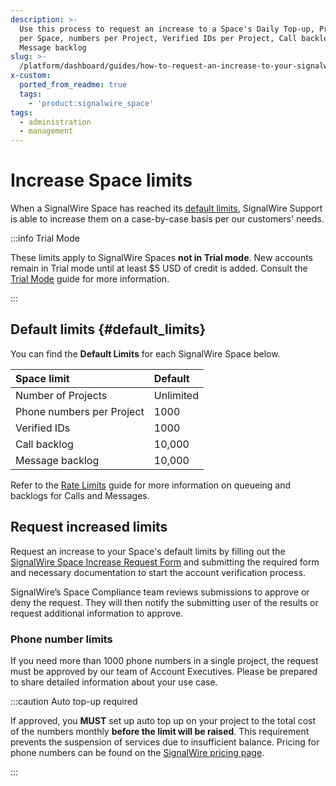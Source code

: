 ```yaml
---
description: >-
  Use this process to request an increase to a Space's Daily Top-up, Projects
  per Space, numbers per Project, Verified IDs per Project, Call backlog, or
  Message backlog
slug: >-
  /platform/dashboard/guides/how-to-request-an-increase-to-your-signalwire-space-limits
x-custom:
  ported_from_readme: true
  tags:
    - 'product:signalwire_space'
tags:
  - administration
  - management
---
```


# Increase Space limits

When a SignalWire Space has reached its [default limits](#default_limits), 
SignalWire Support is able to increase them on a case-by-case basis per our customers' needs.

:::info Trial Mode

These limits apply to SignalWire Spaces **not in Trial mode**. 
New accounts remain in Trial mode until at least $5 USD of credit is added. 
Consult the [Trial Mode](/platform/dashboard/guides/trial-mode) guide for more information.

:::

## Default limits {#default_limits}

You can find the **Default Limits** for each SignalWire Space below.

| Space limit               | Default   |
| :------------------------ | :-------- |
| Number of Projects        | Unlimited |
| Phone numbers per Project | 1000      |
| Verified IDs              | 1000      |
| Call backlog              | 10,000    |
| Message backlog           | 10,000    |

Refer to the [Rate Limits](/platform/basics/general/signalwire-rate-limits)
guide for more information on queueing and backlogs for Calls and Messages.

## Request increased limits

Request an increase to your Space's default limits by filling out the
[SignalWire Space Increase Request Form](https://forms.signalwire.me/Space-Increase-Request.html)
and submitting the required form and necessary documentation to start the account verification process. 

SignalWire’s Space Compliance team reviews submissions to approve or deny the request. 
They will then notify the submitting user of the results or request additional information to approve.

### Phone number limits

If you need more than 1000 phone numbers in a single project, the request must be approved by our team of Account Executives.
Please be prepared to share detailed information about your use case.

:::caution Auto top-up required

If approved, you **MUST** set up auto top up on your project to the total cost of the numbers monthly **before the limit will be raised**.
This requirement prevents the suspension of services due to insufficient balance.
Pricing for phone numbers can be found on the [SignalWire pricing page](https://signalwire.com/pricing/messaging).

:::
